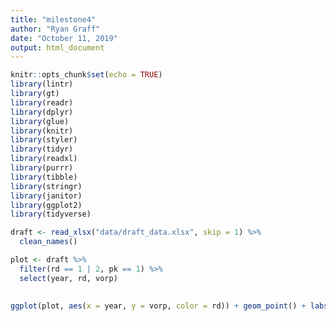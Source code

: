 ```yaml
---
title: "milestone4"
author: "Ryan Graff"
date: "October 11, 2019"
output: html_document
---
```


```r
knitr::opts_chunk$set(echo = TRUE)
library(lintr)
library(gt)
library(readr)
library(dplyr)
library(glue)
library(knitr)
library(styler)
library(tidyr)
library(readxl)
library(purrr)
library(tibble)
library(stringr)
library(janitor)
library(ggplot2)
library(tidyverse)
```


```r
draft <- read_xlsx("data/draft_data.xlsx", skip = 1) %>%
  clean_names()
```

```r
plot <- draft %>% 
  filter(rd == 1 | 2, pk == 1) %>% 
  select(year, rd, vorp)
  
```

```r
ggplot(plot, aes(x = year, y = vorp, color = rd)) + geom_point() + labs(title = "The title of 'First overall' is not created equal", subtitle = "VORPs of the first overall pick in the first and second round NBA draft, 1987-2018") + xlab("Year") + ylab("VORP")
```

